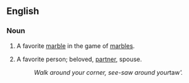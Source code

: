 ==English==

===Noun===
{{en-noun}}

# A favorite [[marble]] in the game of [[marbles]].
# {{context|square dancing}} A favorite person; beloved, [[partner]], spouse.
#: ''Walk around your corner, see-saw around your ''taw'''.''